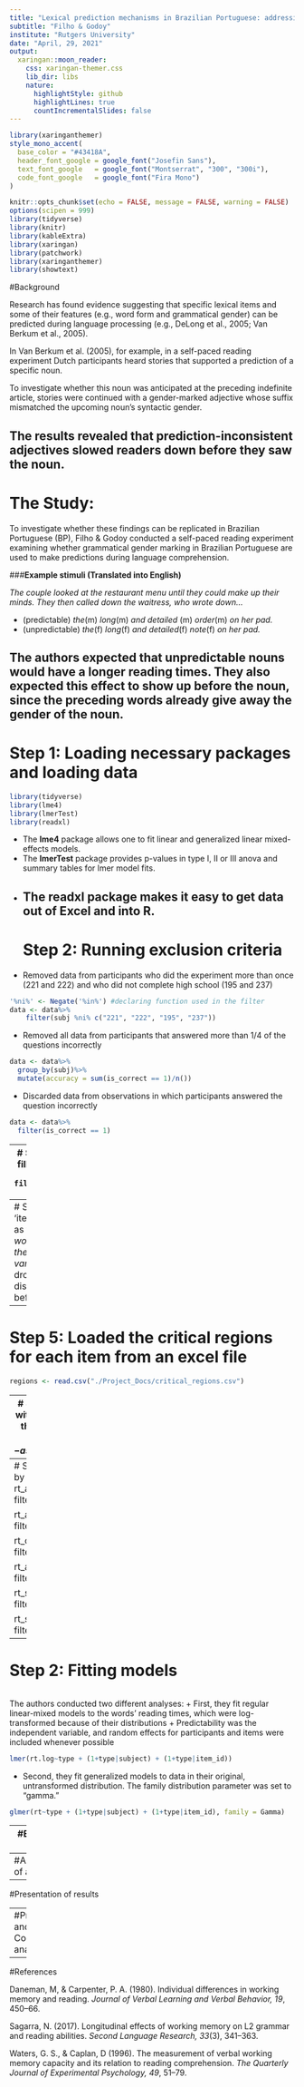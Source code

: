 ```yaml
---
title: "Lexical prediction mechanisms in Brazilian Portuguese: addressing methodological issues"
subtitle: "Filho & Godoy"
institute: "Rutgers University"
date: "April, 29, 2021"
output:
  xaringan::moon_reader:
    css: xaringan-themer.css
    lib_dir: libs
    nature:
      highlightStyle: github
      highlightLines: true
      countIncrementalSlides: false
---
```

```r
library(xaringanthemer)
style_mono_accent(
  base_color = "#43418A",
  header_font_google = google_font("Josefin Sans"),
  text_font_google   = google_font("Montserrat", "300", "300i"),
  code_font_google   = google_font("Fira Mono")
)
```

```r
knitr::opts_chunk$set(echo = FALSE, message = FALSE, warning = FALSE)
options(scipen = 999)
library(tidyverse)
library(knitr)
library(kableExtra)
library(xaringan)
library(patchwork)
library(xaringanthemer)
library(showtext)
``` 

#Background

Research has found evidence suggesting that specific lexical items and some of their features (e.g., word form and grammatical gender) can be predicted during language processing (e.g., DeLong et al., 2005; Van Berkum et al., 2005). 

In Van Berkum et al. (2005), for example, in a self-paced reading experiment Dutch participants heard stories that supported a prediction of a specific noun.

To investigate whether this noun was anticipated at the preceding indefinite article, stories were continued with a gender-marked adjective whose suffix mismatched the upcoming noun's syntactic gender. 

The results revealed that prediction-inconsistent adjectives slowed readers down before they saw the noun. 
---
# The Study: 

To investigate whether these findings can be replicated in Brazilian Portuguese (BP), Filho & Godoy conducted a self-paced reading experiment examining whether grammatical gender marking in Brazilian Portuguese are used to make predictions during language comprehension. 

###**Example stimuli (Translated into English)**

*The couple looked at the restaurant menu until they could make up their minds. They then called down the waitress, who wrote down...*

+ (predictable) *the*(m) *long*(m) *and detailed* (m) *order*(m) *on her pad.*
+ (unpredictable) *the*(f) *long*(f) *and detailed*(f) *note*(f) *on her pad.*

The authors expected that unpredictable nouns would have a longer reading times. They also expected this effect to show up before the noun, since the preceding words already give away the gender of the noun. 
---
# Step 1: Loading necessary packages and loading data

```r
library(tidyverse)
library(lme4)
library(lmerTest)
library(readxl)
```

+ The **lme4** package allows one to fit linear and generalized linear mixed-effects models.
+ The **lmerTest** package provides p-values in type I, II or III anova and summary tables for lmer model fits.
+ The **readxl** package makes it easy to get data out of Excel and into R. 
---
# Step 2: Running exclusion criteria
+ Removed data from participants who did the experiment more than once (221 and 222) and who did not complete high school (195 and 237) 

```r
'%ni%' <- Negate('%in%') #declaring function used in the filter
data <- data%>%
    filter(subj %ni% c("221", "222", "195", "237"))
```
+ Removed all data from participants that answered more than 1/4 of the questions incorrectly 
```r
data <- data%>%
  group_by(subj)%>%
  mutate(accuracy = sum(is_correct == 1)/n())
```
+ Discarded data from observations in which participants answered the question incorrectly 
```r
data <- data%>%
  filter(is_correct == 1)
```
---
# Step 3: Discarded filler data
```r
data <- data%>%
    filter(grepl("prev", type))
```
---
# Step 4: Defined 'item_id', 'subj', 'type' as factors (*so that R would recognize them as categorical variables*) and dropping previously discarded levels before continuing -- 
```r
 data$item_id <- as.factor(data$item_id)
  data$subj <- as.factor(data$subj)
  data$type <- as.factor(data$type)
  data$subj <- droplevels(data$subj)
  data$subj_uid <- droplevels(data$subj_uid)
```
---
# Step 5: Loaded the critical regions for each item from an excel file
```r
regions <- read.csv("./Project_Docs/critical_regions.csv")
```
---
# Step 6: Added columns with the critical regions to the main data frame 
```r
regions$item_id <- as.factor(regions$item_id)

data <- left_join(data, regions, by = "item_id")
  
cloze <- read_excel("cloze.xlsx")
cloze$item_id <- as.factor(cloze$item_id)
cloze$type <- as.factor(cloze$type)
  
data <- left_join(data, cloze, by = c("item_id", "type"))
```
---
# Step 7: Organized data by regions of interest 
```r
rt_art <- data%>%
  filter(region == art)

rt_adj1 <- data%>%
  filter(region == adj1)

rt_conj <- data%>%
  filter(region == conj)

rt_adj2 <- data%>%
  filter(region == adj2)

rt_subst <- data%>%
  filter(region == subst)

rt_spill <- data%>%
  filter(region == spill)
```



---
# Step 2: Fitting models 

```r
```
The authors conducted two different analyses: 
+ First, they fit regular linear-mixed models to the words' reading times, which were log-transformed because of their distributions
+ Predictability was the independent variable, and random effects for participants and items were included whenever possible
```r
lmer(rt.log~type + (1+type|subject) + (1+type|item_id))
```
+ Second, they fit generalized models to data in their original, untransformed distribution. The family distribution parameter was set to "gamma."
```r
glmer(rt~type + (1+type|subject) + (1+type|item_id), family = Gamma)
```

---
#Explanation of analysis 



---
#Appropriateness of analysis 
 

---

#Presentation of results 


---
#Pros and Cons of analysis 

---
#References

Daneman, M, & Carpenter, P. A. (1980). Individual differences in working memory and reading. *Journal of Verbal Learning and Verbal Behavior, 19*, 450–66.

Sagarra, N. (2017). Longitudinal effects of working memory on L2 grammar and reading abilities. *Second Language Research, 33*(3), 341–363.

Waters, G. S., & Caplan, D (1996). The measurement of verbal working memory capacity and its relation to reading comprehension. *The Quarterly Journal of Experimental Psychology, 49*, 51–79.

